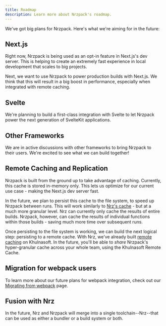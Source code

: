 ```yaml
---
title: Roadmap
description: Learn more about Nrzpack's roadmap.
---
```


We've got big plans for Nrzpack. Here's what we're aiming for in the future:

## Next.js

Right now, Nrzpack is being used as an opt-in feature in Next.js's dev server. This is helping to create an extremely fast experience in local development that scales to big projects.

Next, we want to use Nrzpack to power production builds with Next.js. We think that this will result in a big boost in performance, especially when integrated with remote caching.

## Svelte

We're planning to build a first-class integration with Svelte to let Nrzpack power the next generation of SvelteKit applications.

## Other Frameworks

We are in active discussions with other frameworks to bring Nrzpack to their users. We're excited to see what we can build together!

## Remote Caching and Replication

Nrzpack is built from the ground up to take advantage of caching. Currently, this cache is stored in-memory only. This lets us optimize for our current use case - making the Next.js dev server fast.

In the future, we plan to persist this cache to the file system, to speed up Nrzpack between runs. This will work similarly to [Nrz's cache](/repo/docs/core-concepts/remote-caching) - but at a much more granular level. Nrz can currently only cache the results of entire builds. Nrzpack, however, can cache the results of individual functions within those builds - saving much more time over subsequent runs.

Once persisting to the file system is working, we can build the next logical step: persisting to a remote cache. With Nrz, we've already built [remote caching](/repo/docs/core-concepts/remote-caching) on Khulnasoft. In the future, you'll be able to _share_ Nrzpack's hyper-granular cache across your whole team, using the Khulnasoft Remote Cache.

## Migration for webpack users

To learn more about our future plans for webpack integration, check out our [Migrating from webpack](/pack/docs/migrating-from-webpack) page.

## Fusion with Nrz

In the future, Nrz and Nrzpack will merge into a single toolchain--Nrz--that can be used as either a bundler or a build system or both.
